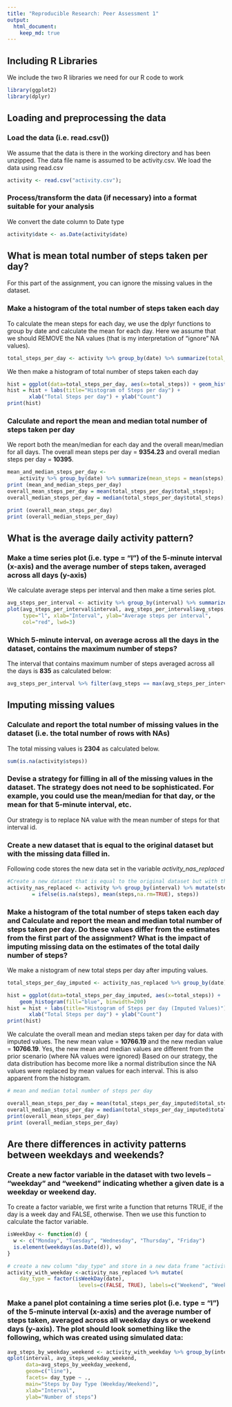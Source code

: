 ```yaml
---
title: "Reproducible Research: Peer Assessment 1"
output: 
  html_document:
    keep_md: true
---
```

## Including R Libraries
We include the two R libraries we need for our R code to work
```r
library(ggplot2)
library(dplyr)
```
## Loading and preprocessing the data
### Load the data (i.e. read.csv())
We assume that the data is there in the working directory and has been unzipped. The data file name is assumed to be activity.csv. We load the data using read.csv

```r
activity <- read.csv("activity.csv");
```

### Process/transform the data (if necessary) into a format suitable for your analysis

We convert the date column to Date type
```r
activity$date <- as.Date(activity$date)
```

## What is mean total number of steps taken per day?

For this part of the assignment, you can ignore the missing values in the dataset.

### Make a histogram of the total number of steps taken each day

To calculate the mean steps for each day, we use the dplyr functions to group by date and calculate the mean for each day. Here we assume that we should REMOVE the NA values (that is my interpretation of "ignore" NA values).
```r
total_steps_per_day <- activity %>% group_by(date) %>% summarize(total_steps = sum(steps, na.rm=TRUE))
```

We then make a histogram of total number of steps taken each day


```r
hist = ggplot(data=total_steps_per_day, aes(x=total_steps)) + geom_histogram(fill="blue", binwidth=200) 
hist = hist + labs(title="Histogram of Steps per day") + 
       xlab("Total Steps per day") + ylab("Count")
print(hist)
```

### Calculate and report the mean and median total number of steps taken per day

We report both the mean/median for each day and the overall mean/median for all days. The overall mean steps per day = **9354.23** and overall median steps per day = **10395**.

```r
mean_and_median_steps_per_day <- 
    activity %>% group_by(date) %>% summarize(mean_steps = mean(steps), median_steps=median(steps))
print (mean_and_median_steps_per_day)
overall_mean_steps_per_day = mean(total_steps_per_day$total_steps);
overall_median_steps_per_day = median(total_steps_per_day$total_steps);

print (overall_mean_steps_per_day)
print (overall_median_steps_per_day)
```

## What is the average daily activity pattern?

### Make a time series plot (i.e. type = "l") of the 5-minute interval (x-axis) and the average number of steps taken, averaged across all days (y-axis)

We calculate average steps per interval and then make a time series plot.
```r
avg_steps_per_interval <- activity %>% group_by(interval) %>% summarize(avg_steps = mean(steps, na.rm=TRUE))
plot(avg_steps_per_interval$interval, avg_steps_per_interval$avg_steps, 
     type="l", xlab="Interval", ylab="Average steps per interval", 
     col="red", lwd=3)
```
### Which 5-minute interval, on average across all the days in the dataset, contains the maximum number of steps?

The interval that contains maximum number of steps averaged across all the days is **835** as calculated below:
```r
avg_steps_per_interval %>% filter(avg_steps == max(avg_steps_per_interval$avg_steps))
```

## Imputing missing values

### Calculate and report the total number of missing values in the dataset (i.e. the total number of rows with NAs)

The total missing values is **2304** as calculated below.
```r
sum(is.na(activity$steps)) 
```

### Devise a strategy for filling in all of the missing values in the dataset. The strategy does not need to be sophisticated. For example, you could use the mean/median for that day, or the mean for that 5-minute interval, etc.

Our strategy is to replace NA value with the mean number of steps for that interval id. 

### Create a new dataset that is equal to the original dataset but with the missing data filled in.

Following code stores the new data set in the variable *activity_nas_replaced*

```r
#Create a new dataset that is equal to the original dataset but with the missing data filled in.
activity_nas_replaced <- activity %>% group_by(interval) %>% mutate(steps 
        = ifelse(is.na(steps), mean(steps,na.rm=TRUE), steps))

```

### Make a histogram of the total number of steps taken each day and Calculate and report the mean and median total number of steps taken per day. Do these values differ from the estimates from the first part of the assignment? What is the impact of imputing missing data on the estimates of the total daily number of steps?

We make a nistogram of new total steps per day after imputing values.

```r
total_steps_per_day_imputed <- activity_nas_replaced %>% group_by(date) %>% summarize(total_steps = sum(steps))

hist = ggplot(data=total_steps_per_day_imputed, aes(x=total_steps)) +
    geom_histogram(fill="blue", binwidth=200)
hist = hist + labs(title="Histogram of Steps per day (Imputed Values)") +
       xlab("Total Steps per day") + ylab("Count")
print(hist)
```

We calculate the overall mean and median steps taken per day for data with imputed values. The new mean value = **10766.19** and the new median value = **10766.19**. Yes, the new mean and median values are different from the prior scenario (where NA values were ignored) Based on our strategy, the data distribution has become more like a normal distribution since the NA values were replaced by mean values for each interval. This is also apparent from the histogram.
```r
# mean and median total number of steps per day

overall_mean_steps_per_day = mean(total_steps_per_day_imputed$total_steps)
overall_median_steps_per_day = median(total_steps_per_day_imputed$total_steps)
print(overall_mean_steps_per_day)
print (overall_median_steps_per_day)
```
## Are there differences in activity patterns between weekdays and weekends?

### Create a new factor variable in the dataset with two levels -- "weekday" and "weekend" indicating whether a given date is a weekday or weekend day.

To create a factor variable, we first write a function that returns TRUE, if the day is a week day and FALSE, otherwise. Then we use this function to calculate the factor variable.

```r
isWeekDay <- function(d) {
  w <- c("Monday", "Tuesday", "Wednesday", "Thursday", "Friday")
  is.element(weekdays(as.Date(d)), w)
}

# create a new column "day_type" and store in a new data frame "activity_with_weekday"
activity_with_weekday <-activity_nas_replaced %>% mutate(
    day_type = factor(isWeekDay(date), 
                       levels=c(FALSE, TRUE), labels=c("Weekend", "Weekday")))
```

### Make a panel plot containing a time series plot (i.e. type = "l") of the 5-minute interval (x-axis) and the average number of steps taken, averaged across all weekday days or weekend days (y-axis). The plot should look something like the following, which was created using simulated data:

```r
avg_steps_by_weekday_weekend <- activity_with_weekday %>% group_by(interval, day_type) %>% summarize(avg_steps_weekday_weekend=mean(steps))
qplot(interval, avg_steps_weekday_weekend, 
      data=avg_steps_by_weekday_weekend, 
      geom=c("line"),
      facets= day_type ~ ., 
      main="Steps by Day Type (Weekday/Weekend)", 
      xlab="Interval", 
      ylab="Number of steps")
```